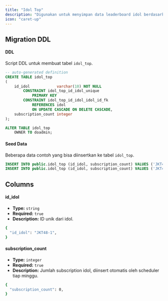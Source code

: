 ```yaml
---
title: "Idol Top"
description: "Digunakan untuk menyimpan data leaderboard idol berdasarkan jumlah subscription tiap minggu"
icon: "caret-up"
---
```


## Migration DDL

#### DDL

Script DDL untuk membuat tabel `idol_top`.

```sql
-- auto-generated definition
CREATE TABLE idol_top
(
    id_idol            varchar(10) NOT NULL
        CONSTRAINT idol_top_id_idol_unique
            PRIMARY KEY
        CONSTRAINT idol_top_id_idol_idol_id_fk
            REFERENCES idol
            ON UPDATE CASCADE ON DELETE CASCADE,
    subscription_count integer
);

ALTER TABLE idol_top
    OWNER TO doadmin;

```

#### Seed Data

Beberapa data contoh yang bisa diinsertkan ke tabel `idol_top`.

```sql
INSERT INTO public.idol_top (id_idol, subscription_count) VALUES ('JKT48-15', 0);
INSERT INTO public.idol_top (id_idol, subscription_count) VALUES ('JKT48-23', 0);
```

## Columns

#### id_idol

- **Type:** `string`
- **Required:** `true`
- **Description:** ID unik dari idol.

```bash
{
  "id_idol": "JKT48-1",
}
```

#### subscription_count

- **Type:** `integer`
- **Required:** `true`
- **Description:** Jumlah subscription idol, diinsert otomatis oleh scheduler tiap minggu.

```bash
{
  "subscription_count": 0,
}
```
